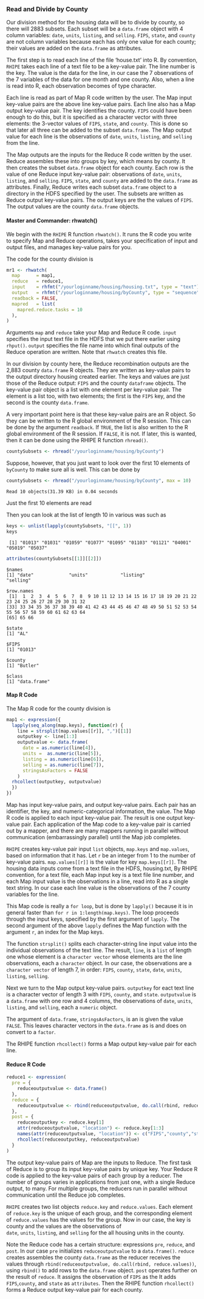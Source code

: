 ### Read and Divide by County ###
Our division method for the housing data will be to divide by county,
so there will 2883 subsets. Each subset will be a `data.frame` object with 4
column variables: `date`, `units`, `listing`, and `selling`.
`FIPS`, `state`, and `county` are not column variables because each has only one
value for each county; their values are added on the `data.frame` as
attributes.

The first step is to read each line of the file 'house.txt' into R. By
convention, `RHIPE` takes each line of a text file to be a key-value pair.
The line number is the key. The value is the data for the line, in our case
the 7 observations of the 7 variables of the data for one month and one county.
Also, when a line is read into R, each observation becomes of type character.

Each line is read as part of Map R code written by the user. The Map input
key-value pairs are the above line key-value pairs. Each line also has a Map
output key-value pair. The key identifies the county. `FIPS` could have been
enough to do this, but it is specified as a character vector with three
elements: the 3-vector values of `FIPS`, `state`, and `county`.
This is done so that
later all three can be added to the subset `data.frame`.
The Map output value for each line is the observations of `date`, `units`,
`listing`, and `selling` from the line.

The Map outputs are the inputs for the Reduce R code written by the user.
Reduce assembles these into groups by key, which means by  county. It then
creates the subset `data.frame` object for each county. Each row is the value
of one Reduce input key-value pair: observations of `date`, `units`, 
`listing`, and `selling`. `FIPS`, `state`, and `county` are added to the
`data.frame` as attributes. Finally, Reduce writes
each subset `data.frame` object to a directory in the HDFS specified by the
user.  The subsets are written as Reduce output key-value pairs.
The output keys are the the values of `FIPS`. The output values are the county
`data.frame` objects.

#### Master and Commander: rhwatch() ####

We begin with the `RHIPE` R function `rhwatch()`. It
runs the R code you write to specify
Map and Reduce operations, takes your specification of input and
output files, and manages key-value pairs for you.

The code for the county division is
```r
mr1 <- rhwatch(
  map      = map1,
  reduce   = reduce1,
  input    = rhfmt("/yourloginname/housing/housing.txt", type = "text"),
  output   = rhfmt("/yourloginname/housing/byCounty", type = "sequence"),
  readback = FALSE,
  mapred   = list(
    mapred.reduce.tasks = 10
  ),
)
```

Arguments `map` and `reduce` take your Map and Reduce R code.
`input` specifies the input text file in the HDFS that we put there earlier
using `rhput()`. `output` specifies the file name into which final outputs of
the Reduce operation are written. Note that `rhwatch` creates this file.

In our division by county here, the Reduce recombination outputs are the
2,883 county `data.frame` R objects. They are written as key-value pairs
to the output directory housing created earlier.
The keys and values are just those of the Reduce output: `FIPS` and the
county `dataframe` objects. The key-value pair object is a list with one
element per key-value pair. The element is a list too, with two elements; the
first is the `FIPS` key, and the second is the county `data.frame`.

A very important point here is that these key-value pairs are an R object.
So they can be written to the  R global environment of the R session.
This can be done by the argument `readback`. If `TRUE`, the list is also
written to the R global environment of the R session. If `FALSE`, it is not.
If later, this is wanted, then it can be done
using the RHIPE R function `rhread()`.
```r
countySubsets <- rhread("/yourloginname/housing/byCounty")
```
Suppose, however, that you just want to look over the first 10 elements of
`byCounty` to make sure all is well. This can be done by
```r
countySubsets <- rhread("/yourloginname/housing/byCounty", max = 10)
```
```
Read 10 objects(31.39 KB) in 0.04 seconds
```
Just the first 10 elements are read

Then you can look at the list of length 10 in various was such as

```r
keys <- unlist(lapply(countySubsets, "[[", 1))
keys
```
```
 [1] "01013" "01031" "01059" "01077" "01095" "01103" "01121" "04001" "05019" "05037"
```

```r
attributes(countySubsets[[1]][[2]])
```
```
$names
[1] "date"             "units"            "listing"             "selling"

$row.names
 [1]  1  2  3  4  5  6  7  8  9 10 11 12 13 14 15 16 17 18 19 20 21 22 23 24 25 26 27 28 29 30 31 32
[33] 33 34 35 36 37 38 39 40 41 42 43 44 45 46 47 48 49 50 51 52 53 54 55 56 57 58 59 60 61 62 63 64 
[65] 65 66

$state
[1] "AL"

$FIPS
[1] "01013"

$county
[1] "Butler"

$class
[1] "data.frame"
```

#### Map R Code ####
The Map R code for the county division is

```r
map1 <- expression({
  lapply(seq_along(map.keys), function(r) {
    line = strsplit(map.values[[r]], ",")[[1]]
    outputkey <- line[1:3]
    outputvalue <- data.frame(
      date = as.numeric(line[4]),
      units =  as.numeric(line[5]),
      listing = as.numeric(line[6]),
      selling = as.numeric(line[7]),
      stringsAsFactors = FALSE
    )
  rhcollect(outputkey, outputvalue)
  })
})
```
Map has input key-value pairs, and output key-value pairs. Each pair has an
identifier, the key, and numeric-categorical information, the value. 
The Map R code is applied to each input key-value pair. The result is one
output key-value pair. Each application of the Map code to a
key-value pair is carried out by a mapper, and there are many mappers running
in parallel without communication (embarrassingly parallel) until the Map job
completes.

`RHIPE` creates key-value pair input `list` objects, `map.keys` and
`map.values`, based on information that it has.
Let `r` be an integer from 1 to the number of key-value pairs.
`map.values[[r]]` is the value for key `map.keys[[r]]`.
The housing data inputs come from a text file in the HDFS, housing.txt,
By RHIPE convention, for a text file, each Map input key is a text file line
number, and each  Map input value is the observations in a line, read into R
as a single text string. In our case each line value is the observations of
the 7 county variables for the line.

This Map code is really a `for loop`, but is done by `lapply()` because it is
in general faster than `for r in 1:length(map.keys)`.
The loop proceeds through the input keys, specified by the first argument of
`lapply`.  The second argument of the above `lapply` defines the Map function
with the argument `r`, an index for the Map keys.

The function `strsplit()` splits each character-string line input value
into the individual observations of the text line. The result, `line`,
is a `list` of length one whose element is a `character vector` whose elements
are the line observations, each a `character` object. In our case, the
observations are a `character vector` of length 7, in order:
`FIPS`, `county`, `state`, `date`, `units`, `listing`, `selling`.

Next we turn to the Map output key-value pairs.
`outputkey` for eact text line is a character vector of length 3 with `FIPS`,
`county`, and `state`. `outputvalue` is a `data.frame` with one row
and 4 columns, the observations of `date`, `units`, `listing`, and `selling`, 
each a `numeric` object.

The argument of `data.frame`, `stringsAsFactors`, is an
is given the value `FALSE`. This leaves character vectors in the `data.frame`
as is and does on convert to a `factor`.

The RHIPE function `rhcollect()` forms a Map output key-value pair for each
line.

#### Reduce R Code ####

```r
reduce1 <- expression(
  pre = {
    reduceoutputvalue <- data.frame()
  },
  reduce = {
    reduceoutputvalue <- rbind(reduceoutputvalue, do.call(rbind, reduce.values))
  },
  post = {
    reduceoutputkey <- reduce.key[1]
    attr(reduceoutputvalue, "location") <- reduce.key[1:3]
    names(attr(reduceoutputvalue, "location")) <- c("FIPS","county","state")
    rhcollect(reduceoutputkey, reduceoutputvalue)
  }
)
```

The output key-value pairs of Map are the inputs to Reduce. The first task of
Reduce is to group its input key-value pairs by unique key.
Your Reduce R code is applied to the key-value pairs of each group by a
reducer. The number of groups
varies in applications from just one, with a single Reduce output, to many.
For multiple groups, the reducers run in parallel without communication
until the Reduce job completes.

`RHIPE` creates two list objects `reduce.key` and `reduce.values`.
Each element of `reduce.key` is the unique of each group, and the corresponding
element of `reduce.values` has the values for the group.
Now in our case, the key is county and the values are the observations of  
`date`, `units`, `listing`, and `selling` for the all housing units in the
county.

Note the Reduce code has a certain structure: expressions `pre`, `reduce`,
and `post`. In our case `pre` initializes `reduceoutputvalue` to a
`data.frame()`. `reduce` creates assembles the county `data.frame` as the
reducer receives the values through `rbind(reduceoutputvalue, do.call(rbind,
reduce.values))`, using `rbind()` to add rows to the `data.frame` object.
`post` operates further on the result of `reduce`. It assigns the observation
of `FIPS` as the 
It adds `FIPS`,`county`, and `state` as `attributes`. Then the RHIPE function
`rhcollect()` forms a Reduce output key-value pair for each county.
